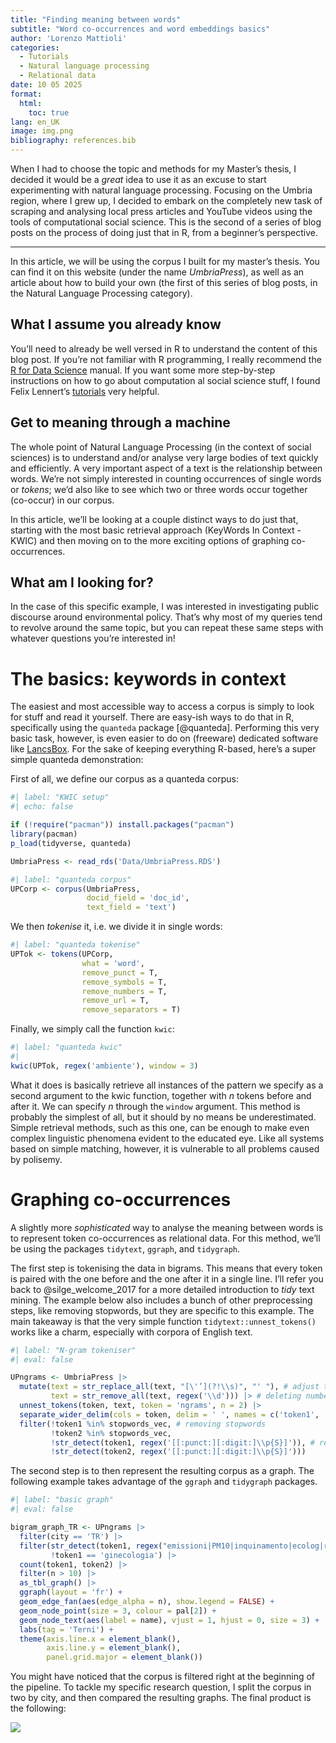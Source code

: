 ```yaml
---
title: "Finding meaning between words"
subtitle: "Word co-occurrences and word embeddings basics"
author: 'Lorenzo Mattioli'
categories:
  - Tutorials
  - Natural language processing
  - Relational data
date: 10 05 2025
format:
  html:
    toc: true
lang: en_UK
image: img.png
bibliography: references.bib
---
```


When I had to choose the topic and methods for my Master's thesis, I decided it would be a *great* idea to use it as an excuse to start experimenting with natural language processing. Focusing on the Umbria region, where I grew up, I decided to embark on the completely new task of scraping and analysing local press articles and YouTube videos using the tools of computational social science. This is the second of a series of blog posts on the process of doing just that in R, from a beginner's perspective.

------------------------------------------------------------------------

In this article, we will be using the corpus I built for my master's thesis. You can find it on this website (under the name *UmbriaPress*), as well as an article about how to build your own (the first of this series of blog posts, in the Natural Language Processing category).

::: {.callout-warning collapse="true"}
# What I assume you already know

You'll need to already be well versed in R to understand the content of this blog post. If you're not familiar with R programming, I really recommend the [R for Data Science](https://r4ds.hadley.nz) manual. If you want some more step-by-step instructions on how to go about computation al social science stuff, I found Felix Lennert's [tutorials](https://bookdown.org/f_lennert/toolbox-quarto-book/) very helpful.
:::

## Get to meaning through a machine

The whole point of Natural Language Processing (in the context of social sciences) is to understand and/or analyse very large bodies of text quickly and efficiently. A very important aspect of a text is the relationship between words. We're not simply interested in counting occurrences of single words or *tokens*; we'd also like to see which two or three words occur together (co-occur) in our corpus.

In this article, we'll be looking at a couple distinct ways to do just that, starting with the most basic retrieval approach (KeyWords In Context - KWIC) and then moving on to the more exciting options of graphing co-occurrences.

## What am I looking for?

In the case of this specific example, I was interested in investigating public discourse around environmental policy. That's why most of my queries tend to revolve around the same topic, but you can repeat these same steps with whatever questions you're interested in!

# The basics: keywords in context

The easiest and most accessible way to access a corpus is simply to look for stuff and read it yourself. There are easy-ish ways to do that in R, specifically using the `quanteda` package [@quanteda]. Performing this very basic task, however, is even easier to do on (freeware) dedicated software like [LancsBox](https://lancsbox.lancs.ac.uk). For the sake of keeping everything R-based, here's a super simple quanteda demonstration:

First of all, we define our corpus as a quanteda corpus:

```r
#| label: "KWIC setup"
#| echo: false

if (!require("pacman")) install.packages("pacman")
library(pacman)
p_load(tidyverse, quanteda)

UmbriaPress <- read_rds('Data/UmbriaPress.RDS')
```

```r
#| label: "quanteda corpus"
UPCorp <- corpus(UmbriaPress,
                 docid_field = 'doc_id',
                 text_field = 'text')

```

We then *tokenise* it, i.e. we divide it in single words:

```r
#| label: "quanteda tokenise"
UPTok <- tokens(UPCorp,
                what = 'word',
                remove_punct = T,
                remove_symbols = T,
                remove_numbers = T,
                remove_url = T,
                remove_separators = T)
```

Finally, we simply call the function `kwic`:

```r
#| label: "quanteda kwic"
#| 
kwic(UPTok, regex('ambiente'), window = 3)

```

What it does is basically retrieve all instances of the pattern we specify as a second argument to the kwic function, together with *n* tokens before and after it. We can specify *n* through the `window` argument. This method is probably the simplest of all, but it should by no means be underestimated. Simple retrieval methods, such as this one, can be enough to make even complex linguistic phenomena evident to the educated eye. Like all systems based on simple matching, however, it is vulnerable to all problems caused by polisemy.

# Graphing co-occurrences

A slightly more *sophisticated* way to analyse the meaning between words is to represent token co-occurrences as relational data. For this method, we'll be using the packages `tidytext`, `ggraph`, and `tidygraph`.

The first step is tokenising the data in bigrams. This means that every token is paired with the one before and the one after it in a single line. I'll refer you back to @silge_welcome_2017 for a more detailed introduction to *tidy* text mining. The example below also includes a bunch of other preprocessing steps, like removing stopwords, but they are specific to this example. The main takeaway is that the very simple function `tidytext::unnest_tokens()` works like a charm, especially with corpora of English text.

```r
#| label: "N-gram tokeniser"
#| eval: false

UPngrams <- UmbriaPress |> 
  mutate(text = str_replace_all(text, "[\'’](?!\\s)", "' "), # adjust tokeniser for Italian
         text = str_remove_all(text, regex('\\d'))) |> # deleting numbers
  unnest_tokens(token, text, token = 'ngrams', n = 2) |> 
  separate_wider_delim(cols = token, delim = ' ', names = c('token1', 'token2')) |> 
  filter(!token1 %in% stopwords_vec, # removing stopwords
         !token2 %in% stopwords_vec,
         !str_detect(token1, regex('[[:punct:][:digit:]\\p{S}]')), # removing punctuation/artifacts
         !str_detect(token2, regex('[[:punct:][:digit:]\\p{S}]')))
```

The second step is to then represent the resulting corpus as a graph. The following example takes advantage of the `ggraph` and `tidygraph` packages.

```r
#| label: "basic graph"
#| eval: false

bigram_graph_TR <- UPngrams |> 
  filter(city == 'TR') |> 
  filter(str_detect(token1, regex("emissioni|PM10|inquinamento|ecolog|riuso|ecosistem|rifiuti|inceneritor", ignore_case = T)),
         !token1 == 'ginecologia') |> 
  count(token1, token2) |> 
  filter(n > 10) |> 
  as_tbl_graph() |> 
  ggraph(layout = 'fr') +
  geom_edge_fan(aes(edge_alpha = n), show.legend = FALSE) +
  geom_node_point(size = 3, colour = pal[2]) +
  geom_node_text(aes(label = name), vjust = 1, hjust = 0, size = 3) +
  labs(tag = 'Terni') +
  theme(axis.line.x = element_blank(),
        axis.line.y = element_blank(),
        panel.grid.major = element_blank())
```

You might have noticed that the corpus is filtered right at the beginning of the pipeline. To tackle my specific research question, I split the corpus in two by city, and then compared the resulting graphs. The final product is the following:

![](bigram_graph.png)
